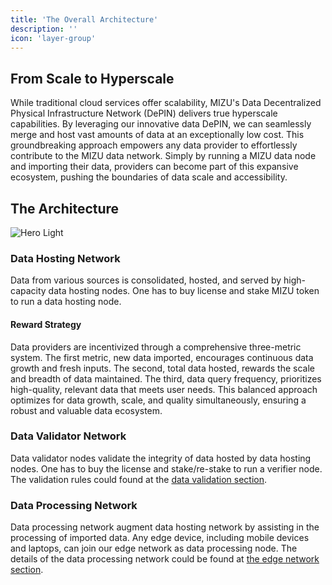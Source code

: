 ```yaml
---
title: 'The Overall Architecture'
description: ''
icon: 'layer-group'
---
```


## From Scale to Hyperscale

While traditional cloud services offer scalability, MIZU's Data Decentralized Physical Infrastructure Network (DePIN) delivers true hyperscale capabilities. By leveraging our innovative data DePIN, we can seamlessly merge and host vast amounts of data at an exceptionally low cost. This groundbreaking approach empowers any data provider to effortlessly contribute to the MIZU data network. Simply by running a MIZU data node and importing their data, providers can become part of this expansive ecosystem, pushing the boundaries of data scale and accessibility.

## The Architecture

<img
  className="block dark:hidden"
  src="/images/depin-architecture.png"
  alt="Hero Light"
/>

### Data Hosting Network

Data from various sources is consolidated, hosted, and served by high-capacity data hosting nodes. One has to buy license and stake MIZU token to run a data hosting node.

#### Reward Strategy

Data providers are incentivized through a comprehensive three-metric system. The first metric, new data imported, encourages continuous data growth and fresh inputs. The second, total data hosted, rewards the scale and breadth of data maintained. The third, data query frequency, prioritizes high-quality, relevant data that meets user needs. This balanced approach optimizes for data growth, scale, and quality simultaneously, ensuring a robust and valuable data ecosystem.

### Data Validator Network

Data validator nodes validate the integrity of data hosted by data hosting nodes. One has to buy the license and stake/re-stake to run a verifier node. The validation rules could found at the [data validation section](http://localhost:3000/data-depin/data-validation).

### Data Processing Network

Data processing network augment data hosting network by assisting in the processing of imported data. Any edge device, including mobile devices and laptops, can join our edge network as data processing node. The details of the data processing network could be found at [the edge network section](http://localhost:3000/edge-network/architecture).